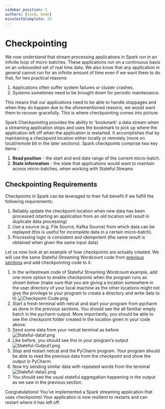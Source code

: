 ```yaml
---
sidebar_position: 5
authors: [syed, kmok]
minutesToComplete: 20
---
```


# Checkpointing

We now understand that stream processing applications in Spark run in an infinite loop of micro-batches. These applications run on a continuous basis on an unbounded set of real time data. We also know that any application in general cannot run for an infinite amount of time even if we want them to do that, for two practical reasons:

1. Applications often suffer system failures or cluster crashes.
2. Systems sometimes need to be brought down for periodic maintenance.

This means that our applications need to be able to handle stoppages and when they do happen due to the aforementioned reasons, we would want them to recover gracefully. This is where checkpointing comes into picture.

Spark Checkpointing provides the ability to 'bookmark' a data stream when a streaming application stops and uses the bookmark to pick up where the application left off when the application is restarted. It accomplishes that by maintaining a checkpoint location either locally or remotely (more on local/remote bit in the later sections). Spark checkpoints comprise two key items :

1. **Read position** - the start and end date range of the current micro-batch.
2. **State information** - the state that applications would want to maintain across micro-batches, when working with Stateful Streams

## Checkpointing Requirements

Checkpoints in Spark can be leveraged to their full benefit if we fulfill the following requirements:

1. Reliably update the checkpoint location when new data has been processed (starting an application from an old location will result in duplicate data processing)
2. Use a source (e.g. File Source, Kafka Source) from which data can be replayed (this is useful for incomplete data in a certain micro-batch).
3. Processing logic is consistent and idempotent (the same result is obtained when given the same input data)

Let us now look at an example of how checkpoints are actually created. We will use the same Stateful Streaming
Wordcount code from [previous sections](https://data-derp.github.io/docs/2.0/beyond-the-batch/stateful-vs-stateless-streaming/) and add checkpointing code to it.

1. In the writestream code of Stateful Streaming Wordcount example, add one more option to enable checkpoints when the program runs as shown below (make sure that you are giving a location somewhere in the user directory of your local machine as the other locations might not give the privilege to your program to create a directory and write data to it)
   ![Checkpoint-Code.png](./assets/Checkpoint-Code.png)
2. Start a fresh terminal with netcat and start your program from pycharm as done in the previous sections. You should see the all familiar empty batch in the pycharm output. More importantly, you should be able to see the checkpoint folder created in the location given in your code above.
3. Send some data from your netcat terminal as before
   ![Stateful-data1.png](./assets/Stateful-data1.png)
4. Like before, you should see this in your program’s output
   ![Stateful-Output1.png](./assets/Stateful-Output1.png)
5. Stop and restart netcat and the PyCharm program. Your program should be able to read the previous data from the checkpoint and show the output in PyCharm.
6. Now try sending similar data with repeated words from the terminal
   ![Stateful-data2.png](./assets/Stateful-data2.png)
7. You should see the usual stateful aggregation happening in the output as we saw in the previous section.

Congratulations! You’ve implemented a Spark streaming application that uses checkpoints! Your application is now resilient to restarts and can restart where it has left off.
